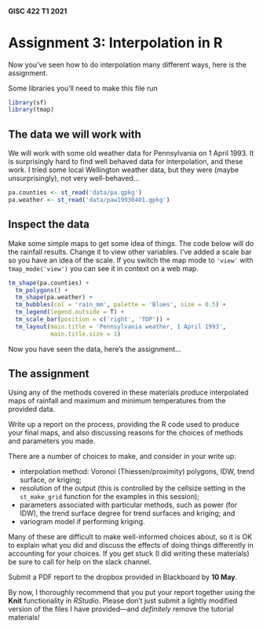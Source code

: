 #### GISC 422 T1 2021
# Assignment 3: Interpolation in R
Now you've seen how to do interpolation many different ways, here is the assignment.

Some libraries you'll need to make this file run
```r
library(sf)
library(tmap)
```

## The data we will work with
We will work with some old weather data for Pennsylvania on 1 April 1993. It is surprisingly hard to find well behaved data for interpolation, and these work. I tried some local Wellington weather data, but they were (maybe unsurprisingly), not very well-behaved...

```r
pa.counties <- st_read('data/pa.gpkg')
pa.weather <- st_read('data/paw19930401.gpkg')
```

## Inspect the data
Make some simple maps to get some idea of things. The code below will do the rainfall results. Change it to view other variables. I've added a scale bar so you have an idea of the scale. If you switch the map mode to `'view'` with `tmap_mode('view')` you can see it in context on a web map.

```r
tm_shape(pa.counties) +
  tm_polygons() +
  tm_shape(pa.weather) +
  tm_bubbles(col = 'rain_mm', palette = 'Blues', size = 0.5) +
  tm_legend(legend.outside = T) +
  tm_scale_bar(position = c('right', 'TOP')) +
  tm_layout(main.title = 'Pennsylvania weather, 1 April 1993',
            main.title.size = 1)
```

Now you have seen the data, here's the assignment...

## The assignment
Using any of the methods covered in these materials produce interpolated maps of rainfall and maximum and minimum temperatures from the provided data.

Write up a report on the process, providing the R code used to produce your final maps, and also discussing reasons for the choices of methods and parameters you made.

There are a number of choices to make, and consider in your write up:

+ interpolation method: Voronoi (Thiessen/proximity) polygons, IDW, trend surface, or kriging;
+ resolution of the output (this is controlled by the cellsize setting in the `st_make_grid` function for the examples in this session);
+ parameters associated with particular methods, such as power (for IDW), the trend surface degree for trend surfaces and kriging; and
+ variogram model if performing kriging.

Many of these are difficult to make well-informed choices about, so it is OK to explain what you did and discuss the effects of doing things differently in accounting for your choices. If you get stuck (I did writing these materials) be sure to call for help on the slack channel.

Submit a PDF report to the dropbox provided in Blackboard by **10 May**.

By now, I thoroughly recommend that you put your report together using the **Knit** functionality in *RStudio*. Please don't just submit a lightly modified version of the files I have provided&mdash;and *definitely* remove the tutorial materials!
